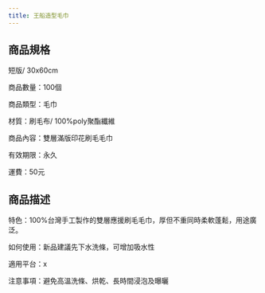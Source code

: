 ```yaml
---
title: 王船造型毛巾
---
```




<ProductDetails plan={3} item={1}/>

## 商品規格
<div className="w-96 h-auto dark:bg-base-100 shadow-xl lg:w-3/4 mt-8 bg-yellow-50 rounded-lg" >
        <div className="card-body">
短版/ 30x60cm

商品數量：100個

商品類型：毛巾

材質：刷毛布/ 100%poly聚酯纖維

商品內容：雙層滿版印花刷毛毛巾

有效期限：永久

運費：50元 
        </div>
</div >

## 商品描述
<div className="w-96 h-auto dark:bg-base-100 shadow-xl lg:w-3/4 mt-8 bg-sky-100" >
        <div className="card-body">
特色：100%台灣手工製作的雙層應援刷毛毛巾，厚但不重同時柔軟蓬鬆，用途廣泛。

如何使用：新品建議先下水洗條，可增加吸水性

適用平台：x

注意事項：避免高溫洗條、烘乾、長時間浸泡及曝曬
        </div>
</div >